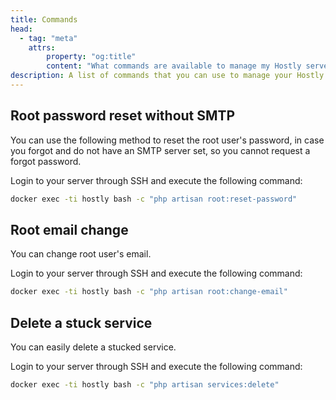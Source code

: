 ```yaml
---
title: Commands
head:
  - tag: "meta"
    attrs:
        property: "og:title"
        content: "What commands are available to manage my Hostly server"
description: A list of commands that you can use to manage your Hostly server.
---
```



## Root password reset without SMTP
You can use the following method to reset the root user's password, in case you forgot and do not have an SMTP server set, so you cannot request a forgot password.

Login to your server through SSH and execute the following command:

```bash
docker exec -ti hostly bash -c "php artisan root:reset-password"
```

## Root email change
You can change root user's email.

Login to your server through SSH and execute the following command:

```bash
docker exec -ti hostly bash -c "php artisan root:change-email"
```

## Delete a stuck service
 You can easily delete a stucked service.
 
  Login to your server through SSH and execute the following command:

```bash
docker exec -ti hostly bash -c "php artisan services:delete"
```

